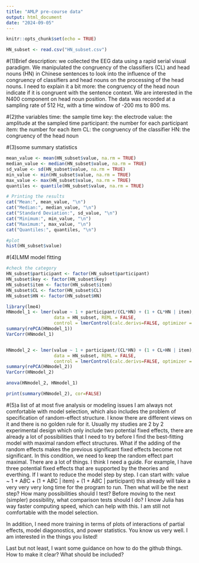 ---
title: "AMLP pre-course data"
output: html_document
date: "2024-09-05"
---

```{r setup, include=FALSE}
knitr::opts_chunk$set(echo = TRUE)
```


```{r}
HN_subset <- read.csv("HN_subset.csv")
```

#(1)Brief description: 
we collected the EEG data using a rapid serial visual paradigm. We manipulated the congruency of the classifiers (CL) and head nouns (HN) in Chinese sentences to look into the influence of the congruency of classifiers and head nouns on the processing of the head nouns. I need to explain it a bit more: the congruency of the head noun indicate if it is congruent with the sentence context. We are interested in the N400 component on head noun position. The data was recorded at a sampling rate of 512 Hz, with a time window of -200 ms to 800 ms. 

#(2)the variables
time: the sample time 
key: the electrode
value: the amplitude at the sampled time
participant: the number for each participant 
item: the number for each item
CL: the congruency of the classifier
HN: the congruency of the head noun 


#(3)some summary statistics 
```{r}
mean_value <- mean(HN_subset$value, na.rm = TRUE)
median_value <- median(HN_subset$value, na.rm = TRUE)
sd_value <- sd(HN_subset$value, na.rm = TRUE)
min_value <- min(HN_subset$value, na.rm = TRUE)
max_value <- max(HN_subset$value, na.rm = TRUE)
quantiles <- quantile(HN_subset$value, na.rm = TRUE)

# Printing the results
cat("Mean:", mean_value, "\n")
cat("Median:", median_value, "\n")
cat("Standard Deviation:", sd_value, "\n")
cat("Minimum:", min_value, "\n")
cat("Maximum:", max_value, "\n")
cat("Quantiles:", quantiles, "\n")

#plot 
hist(HN_subset$value)


```


#(4)LMM model fitting 
```{r}
#check the category 
HN_subset$participant <- factor(HN_subset$participant)
HN_subset$key <- factor(HN_subset$key)
HN_subset$item <- factor(HN_subset$item)
HN_subset$CL <- factor(HN_subset$CL)
HN_subset$HN <- factor(HN_subset$HN)

library(lme4)
HNmodel_1 <- lmer(value ~ 1 + participant/(CL*HN) + (1 + CL*HN | item), 
                  data = HN_subset, REML = FALSE, 
                  control = lmerControl(calc.derivs=FALSE, optimizer = "bobyqa"))
summary(rePCA(HNmodel_1))
VarCorr(HNmodel_1)


HNmodel_2 <- lmer(value ~ 1 + participant/(CL*HN) + (1 + CL+HN | item), 
                  data = HN_subset, REML = FALSE, 
                  control = lmerControl(calc.derivs=FALSE, optimizer = "bobyqa"))
summary(rePCA(HNmodel_2))
VarCorr(HNmodel_2)

anova(HNmodel_2, HNmodel_1)

print(summary(HNmodel_2), cor=FALSE)
```


#(5)a list of at most five analysis or modeling issues
I am always not comfortable with model selection, which also includes the problem of specification of random-effect structure. I know there are different views on it and there is no golden rule for it. Usually my studies are 2 by 2 experimental design which only include two potential fixed effects, there are already a lot of possibilities that I need to try before I find the best-fitting model with maximal random effect structures.
What if the adding of the random effects makes the previous significant fixed effects become not significant. In this condition, we need to keep the random effect part maximal. There are a lot of things. I think I need a guide. For example, I have three potential fixed effects that are supported by the theories and everthing. If I want to reduce the model step by step. I can start with: 
value ~ 1 + A*B*C + (1 + A*B*C | item) + (1 + A*B*C | participant)
this already will take a very very very long time for the program to run. Then what will be the next step? How many possibilities should I test? Before moving to the next (simpler) possibility, what comparison tests should I do?
I know Julia has way faster computing speed, which can help with this. I am still not comfortable with the model selection. 

In addition, I need more training in terms of plots of interactions of partial effects, model diagonostics, and power statistics. You know us very well. I am interested in the things you listed!

Last but not least, I want some guidance on how to do the github things. How to make it clear? What should be included? 
